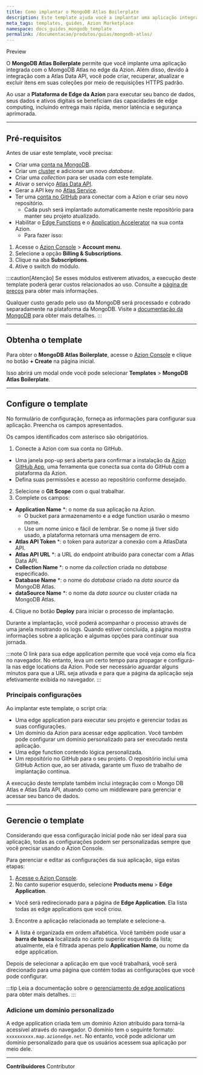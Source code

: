 ```yaml
---
title: Como implantar o MongoDB Atlas Boilerplate
description: Este template ajuda você a implantar uma aplicação integrada com o MomgoDB Atlas no edge e gerenciá-la via API.
meta_tags: templates, guides, Azion Marketplace
namespace: docs_guides_mongodb_template
permalink: /documentacao/produtos/guias/mongodb-atlas/
---
```


<Tag severity="info" client:only="vue">
Preview
</Tag>

O **MongoDB Atlas Boilerplate** permite que você implante uma aplicação integrada com o MomgoDB Atlas no edge da Azion. Além disso, devido à integração com a Atlas Data API, você pode criar, recuperar, atualizar e excluir itens em suas coleções por meio de requisições HTTPS padrão.

Ao usar a **Plataforma de Edge da Azion** para executar seu banco de dados, seus dados e ativos digitais se beneficiam das capacidades de edge computing, incluindo entrega mais rápida, menor latência e segurança aprimorada.

---

## Pré-requisitos

Antes de usar este template, você precisa:

- Criar uma [conta na MongoDB](https://www.mongodb.com/cloud/atlas/register).
- Criar um [cluster](https://www.mongodb.com/docs/atlas/create-database-deployment/) e adicionar um novo *database*.
- Criar uma *collection* para ser usada com este template.
- Ativar o serviço [Atlas Data API](https://www.mongodb.com/docs/atlas/app-services/data-api/).
- Gerar a API key no [Atlas Service](https://www.mongodb.com/docs/atlas/app-services/authentication/api-key/#std-label-api-key-authentication).
- Ter uma [conta no GitHub](https://github.com/signup) para conectar com a Azion e criar seu novo repositório.
  - Cada push será implantado automaticamente neste repositório para manter seu projeto atualizado.
- Habilitar o [Edge Functions](/pt-br/documentacao/produtos/build/edge-application/edge-functions/) e o [Application Accelerator](/pt-br/documentacao/produtos/build/edge-application/application-accelerator/) na sua conta Azion.
  - Para fazer isso:

1. Acesse o [Azion Console](https://console.azion.com/) > **Account menu**.
2. Selecione a opção **Billing & Subscriptions**.
3. Clique na aba **Subscriptions**.
4. Ative o switch do módulo.

:::caution[Atenção]
Se esses módulos estiverem ativados, a execução deste template poderá gerar custos relacionados ao uso. Consulte a [página de preços](/pt-br/documentacao/produtos/precos/) para obter mais informações.

Qualquer custo gerado pelo uso da MongoDB será processado e cobrado separadamente na plataforma da MongoDB. Visite a [documentação da MongoDB](https://www.mongodb.com/docs/atlas/) para obter mais detalhes.
:::

---

## Obtenha o template

Para obter o **MongoDB Atlas Boilerplate**, acesse o [Azion Console](/pt-br/documentacao/produtos/guias/como-acessar-o-rtm/) e clique no botão **+ Create** na página inicial.

Isso abrirá um modal onde você pode selecionar **Templates** > **MongoDB Atlas Boilerplate**.

---

## Configure o template

No formulário de configuração, forneça as informações para configurar sua aplicação. Preencha os campos apresentados.

Os campos identificados com asterisco são obrigatórios.

1. Conecte a Azion com sua conta no GitHub.
- Uma janela pop-up será aberta para confirmar a instalação da [Azion GitHub App](/pt-br/documentacao/produtos/guias/azion-github-app/), uma ferramenta que conecta sua conta do GitHub com a plataforma da Azion.
- Defina suas permissões e acesso ao repositório conforme desejado.
2. Selecione o **Git Scope** com o qual trabalhar.
3. Complete os campos:
- **Application Name** *: o nome da sua aplicação na Azion.
  - O bucket para armazenamento e a edge function usarão o mesmo nome.
  - Use um nome único e fácil de lembrar. Se o nome já tiver sido usado, a plataforma retornará uma mensagem de erro.
- **Atlas API Token** *: o token para autorizar a conexão com a AtlasData API.
- **Atlas API URL** *: a URL do endpoint atribuído para conectar com a Atlas Data API.
- **Collection Name** *: o nome da *collection* criada no *database* especificado.
- **Database Name** *: o nome do *database* criado na *data source* da MongoDB Atlas.
- **dataSource Name** *: o nome da *data source* ou cluster criada na MongoDB Atlas.
4. Clique no botão **Deploy** para iniciar o processo de implantação.

Durante a implantação, você poderá acompanhar o processo através de uma janela mostrando os logs. Quando estiver concluída, a página mostra informações sobre a aplicação e algumas opções para continuar sua jornada.

:::note
O link para sua edge application permite que você veja como ela fica no navegador. No entanto, leva um certo tempo para propagar e configurá-la nas edge locations da Azion. Pode ser necessário aguardar alguns minutos para que a URL seja ativada e para que a página da aplicação seja efetivamente exibida no navegador.
:::

### Principais configurações

Ao implantar este template, o script cria:

- Uma edge application para executar seu projeto e gerenciar todas as suas configurações.
- Um domínio da Azion para acessar edge application. Você também pode configurar um domínio personalizado para ser executado nesta aplicação.
- Uma edge function contendo lógica personalizada.
- Um repositório no GitHub para o seu projeto. O repositório inclui uma GitHub Action que, ao ser ativada, garante um fluxo de trabalho de implantação contínua.

A execução deste template também inclui integração com o Mongo DB Atlas e Atlas Data API, atuando como um middleware para gerenciar e acessar seu banco de dados.

---

## Gerencie o template

Considerando que essa configuração inicial pode não ser ideal para sua aplicação, todas as configurações podem ser personalizadas sempre que você precisar usando o Azion Console.

Para gerenciar e editar as configurações da sua aplicação, siga estas etapas:

1. [Acesse o Azion Console](https://console.azion.com/).
2. No canto superior esquerdo, selecione **Products menu** > **Edge Application**.
- Você será redirecionado para a página de **Edge Application**. Ela lista todas as edge applications que você criou.
3. Encontre a aplicação relacionada ao template e selecione-a.
- A lista é organizada em ordem alfabética. Você também pode usar a **barra de busca** localizada no canto superior esquerdo da lista; atualmente, ela é filtrada apenas pelo **Application Name**, ou nome da edge application.

Depois de selecionar a aplicação em que você trabalhará, você será direcionado para uma página que contém todas as configurações que você pode configurar.

:::tip
Leia a documentação sobre o [gerenciamento de edge applications](/pt-br/documentacao/produtos/build/edge-application/primeiros-passos/) para obter mais detalhes.
:::

### Adicione um domínio personalizado

A edge application criada tem um domínio Azion atribuído para torná-la acessível através do navegador. O domínio tem o seguinte formato: `xxxxxxxxxx.map.azionedge.net`. No entanto, você pode adicionar um domínio personalizado para que os usuários acessem sua aplicação por meio dele.


<LinkButton link="/pt-br/documentacao/produtos/guias/configurar-dominio/" text="consulte o guia para configurar domínios" outlined /> 

---


**Contribuidores** <ContributorList>Contributor</ContributorList>

